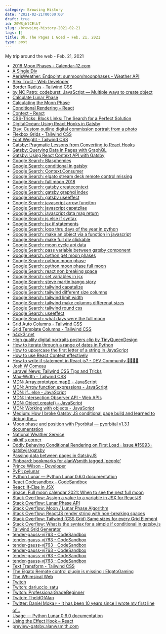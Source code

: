 ```yaml
---
category: Browsing History
date: '2021-02-21T00:00:00'
draft: true
id: 20WSjWlCElbT
slug: /browsing-history-2021-02-21
tags: []
title: Oh, The Pages I Goed ~ Feb. 21, 2021
type: post
---
```


My trip around the web - Feb. 21, 2021

- [2018 Moon Phases - Calendar-12.com](https://www.calendar-12.com/moon_phases/2018)
- [A Single Div](https://a.singlediv.com/)
- [AerisWeather: Endpoint: sunmoon/moonphases - Weather API](https://www.aerisweather.com/support/docs/api/reference/endpoints/sunmoon-moonphases/)
- [Alex Trost - Web Developer](https://www.atrost.com/til)
- [Border Radius - Tailwind CSS](https://tailwindcss.com/docs/border-radius)
- [by NC Patro: codeburst: JavaScript — Multiple ways to create object](https://codeburst.io/various-ways-to-create-javascript-object-9563c6887a47)
- [Calculate Lunar Phase](https://gist.github.com/miklb/ed145757971096565723)
- [Calculating the Moon Phase](http://jivebay.com/calculating-the-moon-phase/)
- [Conditional Rendering – React](https://reactjs.org/docs/conditional-rendering.html)
- [Context – React](https://reactjs.org/docs/context.html)
- [CSS-Tricks: Block Links: The Search for a Perfect Solution](https://css-tricks.com/block-links-the-search-for-a-perfect-solution/#method-4-sprinkle-javascript-on-the-second-method)
- [DigitalOcean: Using React Hooks in Gatsby](https://www.digitalocean.com/community/tutorials/gatsbyjs-react-hooks-gatsby)
- [Etsy: Custom outline digital commission portrait from a photo](https://www.etsy.com/listing/629748195/custom-outline-digital-commission?ref=shop_home_active_3&frs=1)
- [Flexbox Grids - Tailwind CSS](https://www.tailwindcss.cn/components/flexbox-grids/)
- [Font Weight - Tailwind CSS](https://tailwindcss.com/docs/font-weight)
- [Gatsby: Pragmatic Lessons from Converting to React Hooks](https://www.gatsbyjs.com/blog/2019-02-07-pragmatic-lessons-from-converting-to-react-hooks/)
- [Gatsby: Querying Data in Pages with GraphQL](https://www.gatsbyjs.com/docs/how-to/querying-data/page-query/)
- [Gatsby: Using React Context API with Gatsby](https://www.gatsbyjs.com/blog/2019-01-31-using-react-context-api-with-gatsby/)
- [Google Search: Blasphemies](https://www.google.com/search?client=safari&rls=en&q=Blastphamies&ie=UTF-8&oe=UTF-8)
- [Google Search: conditional in gatsby](https://www.google.com/search?client=safari&rls=en&q=conditional+in+gatsby&ie=UTF-8&oe=UTF-8)
- [Google Search: Context.Consumer](https://www.google.com/search?client=safari&rls=en&q=Context.Consumer&ie=UTF-8&oe=UTF-8)
- [Google Search: elgato stream deck remote control missing](https://www.google.com/search?client=safari&rls=en&q=elgato+stream+deck+remote+control+missing&ie=UTF-8&oe=UTF-8)
- [Google Search: full moon 2018](https://www.google.com/search?client=safari&rls=en&q=full+moon+2018&ie=UTF-8&oe=UTF-8)
- [Google Search: gatsby createcontext](https://www.google.com/search?client=safari&rls=en&q=gatsby+createcontext&ie=UTF-8&oe=UTF-8)
- [Google Search: gatsby graphql index](https://www.google.com/search?client=safari&rls=en&q=gatsby+graphql+index&ie=UTF-8&oe=UTF-8)
- [Google Search: gatsby useeffect](https://www.google.com/search?client=safari&rls=en&q=gatsby+useeffect&ie=UTF-8&oe=UTF-8)
- [Google Search: javascript arrow funciton](https://www.google.com/search?client=safari&rls=en&q=javascript+arrow+funciton&ie=UTF-8&oe=UTF-8)
- [Google Search: javascript capatzliae](https://www.google.com/search?client=safari&rls=en&q=javascript+capatzliae&ie=UTF-8&oe=UTF-8)
- [Google Search: javascript data map return](https://www.google.com/search?client=safari&rls=en&q=javascript+data+map+return&ie=UTF-8&oe=UTF-8)
- [Google Search: js else if syntax](https://www.google.com/search?client=safari&rls=en&q=js+else+if+syntax&ie=UTF-8&oe=UTF-8)
- [Google Search: jsx if statements](https://www.google.com/search?client=safari&rls=en&q=jsx+if+statements&ie=UTF-8&oe=UTF-8)
- [Google Search: loop thru days of the year in python](https://www.google.com/search?client=safari&rls=en&q=loop+thru+days+of+the+year+in+python&ie=UTF-8&oe=UTF-8)
- [Google Search: make an object via a function in javascript](https://www.google.com/search?client=safari&rls=en&q=make+an+object+via+a+function+in+javascript&ie=UTF-8&oe=UTF-8)
- [Google Search: make full div clickable](https://www.google.com/search?client=safari&rls=en&q=make+full+div+clickable&ie=UTF-8&oe=UTF-8)
- [Google Search: moon cycle api data](https://www.google.com/search?client=safari&rls=en&q=moon+cycle+api+data&ie=UTF-8&oe=UTF-8)
- [Google Search: pass variable between gatsby component](https://www.google.com/search?client=safari&rls=en&q=pass+variable+between+gatsby+component&ie=UTF-8&oe=UTF-8)
- [Google Search: python get moon phases](https://www.google.com/search?client=safari&rls=en&q=python+get+moon+phases&ie=UTF-8&oe=UTF-8)
- [Google Search: python moon phase](https://www.google.com/search?client=safari&rls=en&q=python+moon+phase&ie=UTF-8&oe=UTF-8)
- [Google Search: python moon phase full moon](https://www.google.com/search?client=safari&rls=en&q=python+moon+phase+full+moon&ie=UTF-8&oe=UTF-8)
- [Google Search: react non breaking space](https://www.google.com/search?client=safari&rls=en&q=react+non+breaking+space&ie=UTF-8&oe=UTF-8)
- [Google Search: set variables in jsx](https://www.google.com/search?client=safari&rls=en&q=set+varilabes+in+jsz&ie=UTF-8&oe=UTF-8)
- [Google Search: steve martin bango story](https://www.google.com/search?client=safari&rls=en&q=steve+martin+bango+story&ie=UTF-8&oe=UTF-8)
- [Google Search: tailwind capatalize](https://www.google.com/search?client=safari&rls=en&q=tailwind+capatalize&ie=UTF-8&oe=UTF-8)
- [Google Search: tailwind different size columns](https://www.google.com/search?client=safari&rls=en&q=tailwind+different+size+columns&ie=UTF-8&oe=UTF-8)
- [Google Search: tailwind limit width](https://www.google.com/search?client=safari&rls=en&q=tailwind+limit+width&ie=UTF-8&oe=UTF-8)
- [Google Search: tailwind make columns differenat sizes](https://www.google.com/search?client=safari&rls=en&q=tailwind+make+columns+differenat+sizes&ie=UTF-8&oe=UTF-8)
- [Google Search: tailwind round css](https://www.google.com/search?newwindow=1&client=safari&rls=en&ei=MTQzYP6zMoWC5wKQjrHgDQ&q=tailwind+round+css&oq=tailwind+round+css&gs_lcp=Cgdnd3Mtd2l6EAMyBggAEBYQHjIGCAAQFhAeMgYIABAWEB46BwgAEEcQsAM6AggAOgQIABAKOggIABAIEA0QHlD-HFiZI2DnJWgBcAJ4AIABsAGIAaQEkgEDMy4ymAEAoAEBqgEHZ3dzLXdpesgBCMABAQ&sclient=gws-wiz&ved=0ahUKEwi-kLX51PzuAhUFwVkKHRBHDNwQ4dUDCAw&uact=5)
- [Google Search: useeffect](https://www.google.com/search?client=safari&rls=en&q=useeffect&ie=UTF-8&oe=UTF-8)
- [Google Search: what days were the full moon](https://www.google.com/search?client=safari&rls=en&q=what+days+were+the+full+moon&ie=UTF-8&oe=UTF-8)
- [Grid Auto Columns - Tailwind CSS](https://tailwindcss.com/docs/grid-auto-columns)
- [Grid Template Columns - Tailwind CSS](https://tailwindcss.com/docs/grid-template-columns)
- [h4ck3r.net](https://h4ck3r.net/)
- [High quality digital portraits posters clip by TinyQueenDesign](https://www.etsy.com/shop/TinyQueenDesign)
- [How to iterate through a range of dates in Python](https://www.kite.com/python/answers/how-to-iterate-through-a-range-of-dates-in-python)
- [How to uppercase the first letter of a string in JavaScript](https://flaviocopes.com/how-to-uppercase-first-letter-javascript/)
- [How to use React Context effectively](https://kentcdodds.com/blog/how-to-use-react-context-effectively)
- [How to write if statement in React.js? - DEV Community 👩‍💻👨‍💻](https://dev.to/duomly/how-to-write-if-statement-in-react-js-3j9e)
- [Josh W Comeau](https://www.joshwcomeau.com/)
- [Laravel News: Tailwind CSS Tips and Tricks](https://laravel-news.com/tailwind-css-tips-and-tricks)
- [Max-Width - Tailwind CSS](https://tailwindcss.com/docs/max-width)
- [MDN: Array.prototype.map() - JavaScript](https://developer.mozilla.org/en-US/docs/Web/JavaScript/Reference/Global_Objects/Array/map)
- [MDN: Arrow function expressions - JavaScript](https://developer.mozilla.org/en-US/docs/Web/JavaScript/Reference/Functions/Arrow_functions)
- [MDN: if...else - JavaScript](https://developer.mozilla.org/en-US/docs/Web/JavaScript/Reference/Statements/if...else)
- [MDN: Intersection Observer API - Web APIs](https://developer.mozilla.org/en-US/docs/Web/API/Intersection_Observer_API)
- [MDN: Object.create() - JavaScript](https://developer.mozilla.org/en-US/docs/Web/JavaScript/Reference/Global_Objects/Object/create)
- [MDN: Working with objects - JavaScript](https://developer.mozilla.org/en-US/docs/Web/JavaScript/Guide/Working_with_Objects)
- [Medium: How I broke Gatsby JS conditional page build and learned to debug the...](https://andreasheissenberger.medium.com/how-i-broke-gatsby-js-conditional-page-build-and-learned-to-debug-the-tool-chain-edfd4cfa3ae)
- [Moon phase and position with Pyorbital — pyorbital v1.3.1 documentation](https://pyorbital.readthedocs.io/en/feature-moon-phase/moon_calculations.html)
- [National Weather Service](https://www.weather.gov/)
- [nikhil's corner](https://niksethi.com/)
- [Oddly Behaving Conditional Rendering on First Load · Issue #15993 · gatsbyjs/gatsby](https://github.com/gatsbyjs/gatsby/issues/15993)
- [Passing data between pages in GatsbyJS](https://www.rodrigoplp.com/blog/passing-data-between-pages-in-gatsbyjs)
- [Pinboard: bookmarks for alanWsmith tagged 'people'](https://pinboard.in/u:alanWsmith/t:People/)
- [Prince Wilson - Developer](https://prince.dev/)
- [PyPI: pylunar](https://pypi.org/project/pylunar/)
- [Python Lunar — Python Lunar 0.6.0 documentation](https://pylunar.readthedocs.io/en/latest/)
- [React Codesandbox - CodeSandbox](https://codesandbox.io/s/react-codesandbox-je6cc?file=/src/count-context.js:0-1221)
- [React: If-Else in JSX](https://react-cn.github.io/react/tips/if-else-in-JSX.html)
- [Space: Full moon calendar 2021: When to see the next full moon](https://www.space.com/16830-full-moon-calendar.html)
- [Stack Overflow: Assign a value to a variable in JSX for ReactJS](https://stackoverflow.com/questions/46582771/assign-a-value-to-a-variable-in-jsx-for-reactjs)
- [Stack Overflow: Lunar Phase API](https://stackoverflow.com/questions/9318328/lunar-phase-api)
- [Stack Overflow: Moon / Lunar Phase Algorithm](https://stackoverflow.com/questions/2526815/moon-lunar-phase-algorithm)
- [Stack Overflow: ReactJS render string with non-breaking spaces](https://stackoverflow.com/questions/24432576/reactjs-render-string-with-non-breaking-spaces)
- [Stack Overflow: Tailwind (CSS Grid) Same sizes for every Grid Element](https://stackoverflow.com/questions/64949286/tailwind-css-grid-same-sizes-for-every-grid-element)
- [Stack Overflow: What is the syntax for a simple if conditional in gatsby.js](https://stackoverflow.com/questions/53508119/what-is-the-syntax-for-a-simple-if-conditional-in-gatsby-js)
- [Tailwind Grid Generator](https://tailwindgrids.com/#/)
- [tender-gauss-vj763 - CodeSandbox](https://codesandbox.io/s/tender-gauss-vj763?file=/src/pages/index.js)
- [tender-gauss-vj763 - CodeSandbox](https://codesandbox.io/s/tender-gauss-vj763?file=/src/components/new.js)
- [tender-gauss-vj763 - CodeSandbox](https://codesandbox.io/s/tender-gauss-vj763?file=/src/pages/index.js:115-208)
- [tender-gauss-vj763 - CodeSandbox](https://codesandbox.io/s/tender-gauss-vj763?file=/src/components/layout.js:0-1200)
- [tender-gauss-vj763 - CodeSandbox](https://codesandbox.io/s/tender-gauss-vj763?file=/src/components/new.js:133-172)
- [tender-gauss-vj763 - CodeSandbox](https://codesandbox.io/s/tender-gauss-vj763?file=/src/components/new.js:12-28)
- [Text Transform - Tailwind CSS](https://tailwindcss.com/docs/text-transform)
- [The Elgato Remote control plugin is missing : ElgatoGaming](https://www.reddit.com/r/ElgatoGaming/comments/bdyt72/the_elgato_remote_control_plugin_is_missing/)
- [The Whimsical Web](https://whimsical.club/)
- [Twitch](https://clips.twitch.tv/create)
- [Twitch: dariuccio_satu](https://www.twitch.tv/dariuccio_satu)
- [Twitch: ProfessionalGradeBeginner](https://www.twitch.tv/professionalgradebeginner)
- [Twitch: TheIdOfAlan](https://www.twitch.tv/videos/921982630)
- [Twitter: Daniel Moka⚡ - It has been 10 years since I wrote my first line of...](https://twitter.com/dmokafa/status/1363458793661755397)
- [Usage — Python Lunar 0.6.0 documentation](https://pylunar.readthedocs.io/en/latest/usage.html)
- [Using the Effect Hook – React](https://reactjs.org/docs/hooks-effect.html)
- [‎preview-gatsby.alanwsmith.com](http://preview-gatsby.alanwsmith.com/)